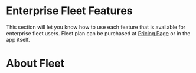 # Enterprise Fleet Features

This section will let you know how to use each feature that is available for enterprise fleet users. Fleet plan can be purchased at [Pricing Page](https://www.meterapp.co/pricing) or in the app itself.

# About Fleet
